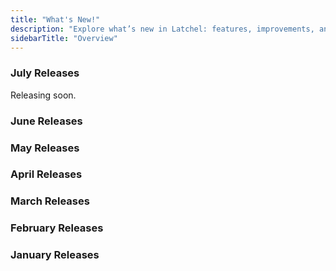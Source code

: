 ```yaml
---
title: "What's New!"
description: "Explore what’s new in Latchel: features, improvements, and bug fixes."
sidebarTitle: "Overview"
---
```


### **July Releases**

Releasing soon.

### **June Releases**

<CardGroup cols={2}>
  <Card title="June 30, 2025" icon="newspaper" iconType="duotone" horizontal href="/s/topic/0TO5e000000h9wsGAA/June-30-release">
    
  </Card>
</CardGroup>

<CardGroup cols={2}>
  <Card title="June 16, 2025" icon="newspaper" iconType="duotone" horizontal href="/s/topic/0TO5e000000h9wsGAA/June-16-release">
    
  </Card>
  <Card title="June 2, 2025" icon="newspaper" iconType="duotone" color="#ff9b8a" horizontal href="/s/topic/0TO5e000000h9wsGAA/June-2-release">
    
  </Card>
</CardGroup>

### **May Releases**

<CardGroup cols={2}>
  <Card title="May 19, 2025" icon="newspaper" iconType="duotone" horizontal href="/s/topic/0TO5e000000h9wsGAA/May-19-release">
    
  </Card>
  <Card title="May 5, 2025" icon="newspaper" iconType="duotone" horizontal href="/s/topic/0TO5e000000h9wsGAA/May-5-release">
    
  </Card>
</CardGroup>

### **April Releases**

<CardGroup cols={2}>
  <Card title="April 21, 2025" icon="newspaper" iconType="duotone" horizontal href="/s/topic/0TO5e000000h9wsGAA/April-21-release">
    
  </Card>
  <Card title="April 7, 2025" icon="newspaper" iconType="duotone" horizontal href="/s/topic/0TO5e000000h9wsGAA/April-7-release">
    
  </Card>
</CardGroup>

### **March Releases**

<CardGroup cols={2}>
  <Card title="March 24, 2025" icon="newspaper" iconType="duotone" color="#ff9b8a" horizontal href="/s/topic/0TO5e000000h9wsGAA/March-24-release">
    
  </Card>
  <Card title="March 10, 2025" icon="newspaper" iconType="duotone" horizontal href="/s/topic/0TO5e000000h9wsGAA/March-10-release">
    
  </Card>
</CardGroup>

### **February Releases**

<CardGroup cols={2}>
  <Card title="February 24, 2025" icon="newspaper" iconType="duotone" color="#ff9b8a" horizontal href="/s/topic/0TO5e000000h9wsGAA/February-24-release">
    
  </Card>
  <Card title="February 10, 2025" icon="newspaper" iconType="duotone" horizontal href="/s/topic/0TO5e000000h9wsGAA/February-10-release">
    
  </Card>
</CardGroup>

### **January Releases**

<CardGroup cols={2}>
  <Card title="January 27, 2025" icon="newspaper" iconType="duotone" color="#ff9b8a" horizontal href="/s/topic/0TO5e000000h9wsGAA/January-27-release">
    
  </Card>
</CardGroup>
